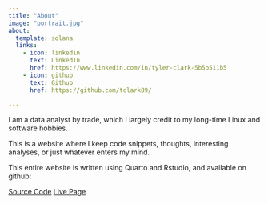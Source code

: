 ```yaml
---
title: "About"
image: "portrait.jpg"
about:
  template: solana
  links:
    - icon: linkedin
      text: LinkedIn
      href: https://www.linkedin.com/in/tyler-clark-5b5b511b5
    - icon: github
      text: Github
      href: https://github.com/tclark89/

---
```


I am a data analyst by trade, which I largely credit to my long-time
  Linux and software hobbies. 

This is a website where I keep code snippets, thoughts, 
  interesting analyses, or just whatever enters my mind. 
  

This entire website is written using Quarto and Rstudio, and available 
  on github: 
  
<a href="https://github.com/tclark89/quarto-blog">Source Code</a>
<a href="https://tclark89.github.io/quarto-blog/">Live Page</a>
  
  